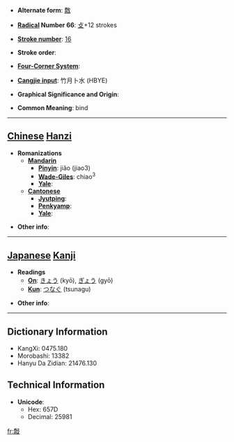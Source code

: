 * '''Alternate form''': [[敿]]

* '''[[Wiktionary:Chinese radical index| Radical]] Number 66''': [[Wiktionary:Chinese radical index 攴|攴]]+12 strokes

* '''[[Wiktionary:Chinese total strokes index|Stroke number]]''': [[Wiktionary:Chinese total strokes index 16|16]]

* '''Stroke order''': 

* '''[[Wiktionary:Chinese four corner index|Four-Corner System]]''': 

* '''[[Wiktionary:Chinese Cangjie index|Cangjie input]]''': 竹月卜水 (HBYE)

* '''Graphical Significance and Origin''': 

* '''Common Meaning''': bind

----

== [[Chinese]] [[Hanzi]] ==

* '''Romanizations'''
** '''[[Mandarin]]'''
*** '''[[Pinyin]]''': jiǎo (jiao3)
*** '''[[Wade-Giles]]''': chiao<sup>3</sup>
*** '''[[Yale]]''': 
** '''[[Cantonese]]'''
*** '''[[Jyutping]]''':
*** '''[[Penkyamp]]''': 
*** '''[[Yale]]''': 

* '''Other info''': 

----

== [[Japanese]] [[Kanji]] ==

* '''Readings'''
** '''[[On]]''': [[きょう]] (kyō), [[ぎょう]] (gyō)
** '''[[Kun]]''': [[つなぐ]] (tsunagu)

* '''Other info''':  

----

== Dictionary Information ==

* KangXi: 0475.180
* Morobashi: 13382
* Hanyu Da Zidian: 21476.130

== Technical Information ==

* '''Unicode''':
** Hex: 657D
** Decimal: 25981

[[fr:敽]]
